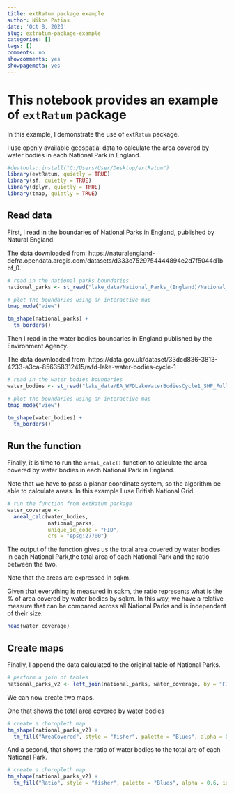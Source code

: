 ```yaml
---
title: extRatum package example
author: Nikos Patias
date: 'Oct 8, 2020'
slug: extratum-package-example
categories: []
tags: []
comments: no
showcomments: yes
showpagemeta: yes
---
```


# This notebook provides an example of `extRatum` package

In this example, I demonstrate the use of `extRatum` package.

I use openly available geospatial data to calculate the area covered by water bodies in each National Park in England.

```r
#devtools::install("C:/Users/User/Desktop/extRatum")
library(extRatum, quietly = TRUE)
library(sf, quietly = TRUE)
library(dplyr, quietly = TRUE)
library(tmap, quietly = TRUE)
```

## Read data

First, I read in the boundaries of National Parks in England, published by Natural England.

The data downloaded from: https://naturalengland-defra.opendata.arcgis.com/datasets/d333c7529754444894e2d7f5044d1bbf_0.


```r
# read in the national parks boundaries
national_parks <- st_read("lake_data/National_Parks_(England)/National_Parks__England____Natural_England.shp")

# plot the boundaries using an interactive map
tmap_mode("view")

tm_shape(national_parks) +
  tm_borders()
```


Then I read in the water bodies boundaries in England published by the Environment Agency.

The data downloaded from: https://data.gov.uk/dataset/33dcd836-3813-4233-a3ca-856358312415/wfd-lake-water-bodies-cycle-1


```r
# read in the water bodies boundaries
water_bodies <- st_read("lake_data/EA_WFDLakeWaterBodiesCycle1_SHP_Full/data/WFD_Lake_Water_Bodies_Cycle_1.shp")

# plot the boundaries using an interactive map
tmap_mode("view")

tm_shape(water_bodies) +
  tm_borders()
```

## Run the function

Finally, it is time to run the  `areal_calc()` function to calculate the area covered by water bodies in each National Park in England. 

Note that we have to pass a planar coordinate system, so the algorithm be able to calculate areas. In this example I use British National Grid.



```r
# run the function from extRatum package
water_coverage <-
  areal_calc(water_bodies,
             national_parks,
             unique_id_code = "FID",
             crs = "epsg:27700")


```

The output of the function gives us the total area covered by water bodies in each National Park,the total area of each National Park and the ratio between the two.

Note that the areas are expressed in sqkm.

Given that everything is measured in sqkm, the ratio represents what is the % of area covered by water bodies by sqkm. In this way, we have a relative measure that can be compared across all National Parks and is independent of their size.


```r
head(water_coverage)

```

## Create maps

Finally, I append the data calculated to the original table of National Parks.

```r
# perform a join of tables 
national_parks_v2 <- left_join(national_parks, water_coverage, by = "FID")

```


We can now create two maps.

One that shows the total area covered by water bodies

```r
# create a choropleth map
tm_shape(national_parks_v2) +
  tm_fill("AreaCovered", style = "fisher", palette = "Blues", alpha = 0.6, id="NAME", title="Area covered by water bodies (in km2)") 
```

And a second, that shows the ratio of water bodies to the total are of each National Park.

```r
# create a choropleth map
tm_shape(national_parks_v2) +
  tm_fill("Ratio", style = "fisher", palette = "Blues", alpha = 0.6, id="NAME", title="Ration of water bodies to total area") 
```